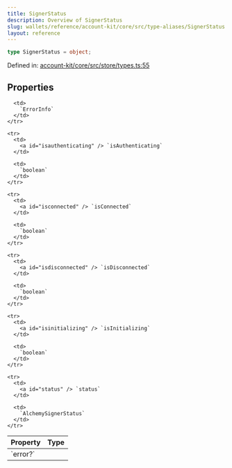 ```yaml
---
title: SignerStatus
description: Overview of SignerStatus
slug: wallets/reference/account-kit/core/src/type-aliases/SignerStatus
layout: reference
---
```


```ts
type SignerStatus = object;
```

Defined in: [account-kit/core/src/store/types.ts:55](https://github.com/alchemyplatform/aa-sdk/blob/e3c1a23e6e03f44bf2db3afddb97a91b175cba58/account-kit/core/src/store/types.ts#L55)

## Properties

<table>
  <thead>
    <tr>
      <th align="left">Property</th>
      <th align="left">Type</th>
    </tr>
  </thead>

  <tbody>
    <tr>
      <td>
        <a id="error" /> `error?`
      </td>

      <td>
        `ErrorInfo`
      </td>
    </tr>

    <tr>
      <td>
        <a id="isauthenticating" /> `isAuthenticating`
      </td>

      <td>
        `boolean`
      </td>
    </tr>

    <tr>
      <td>
        <a id="isconnected" /> `isConnected`
      </td>

      <td>
        `boolean`
      </td>
    </tr>

    <tr>
      <td>
        <a id="isdisconnected" /> `isDisconnected`
      </td>

      <td>
        `boolean`
      </td>
    </tr>

    <tr>
      <td>
        <a id="isinitializing" /> `isInitializing`
      </td>

      <td>
        `boolean`
      </td>
    </tr>

    <tr>
      <td>
        <a id="status" /> `status`
      </td>

      <td>
        `AlchemySignerStatus`
      </td>
    </tr>

  </tbody>
</table>
